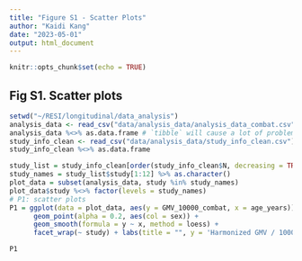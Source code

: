 ```yaml
---
title: "Figure S1 - Scatter Plots"
author: "Kaidi Kang"
date: "2023-05-01"
output: html_document
---
```


```r
knitr::opts_chunk$set(echo = TRUE)
```


## Fig S1. Scatter plots

```r
setwd("~/RESI/longitudinal/data_analysis")
analysis_data <- read_csv("data/analysis_data/analysis_data_combat.csv")
analysis_data %<>% as.data.frame # `tibble` will cause a lot of problems with current RESI package
study_info_clean <- read_csv("data/analysis_data/study_info_clean.csv")
study_info_clean %<>% as.data.frame
```


```r

study_list = study_info_clean[order(study_info_clean$N, decreasing = TRUE),]
study_names = study_list$study[1:12] %>% as.character() 
plot_data = subset(analysis_data, study %in% study_names)
plot_data$study %<>% factor(levels = study_names)
# P1: scatter plots
P1 = ggplot(data = plot_data, aes(y = GMV_10000_combat, x = age_years)) + 
      geom_point(alpha = 0.2, aes(col = sex)) + 
      geom_smooth(formula = y ~ x, method = loess) + 
      facet_wrap(~ study) + labs(title = "", y = 'Harmonized GMV / 10000', x = 'Age (in years)') + theme_bw() + theme(legend.position="bottom") 

P1

```
